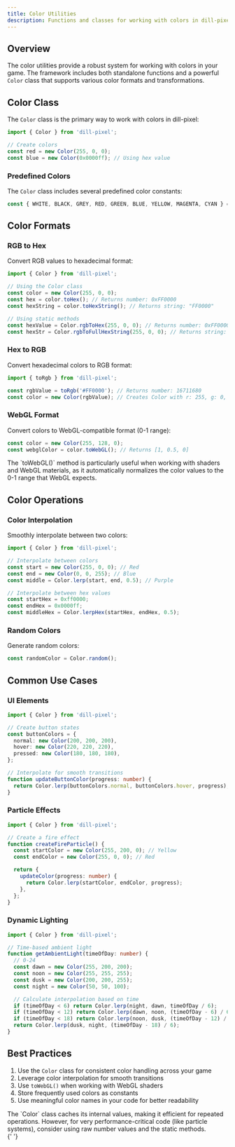 ```yaml
---
title: Color Utilities
description: Functions and classes for working with colors in dill-pixel
---
```



## Overview

The color utilities provide a robust system for working with colors in your game. The framework includes both standalone functions and a powerful `Color` class that supports various color formats and transformations.

## Color Class

The `Color` class is the primary way to work with colors in dill-pixel:

```ts
import { Color } from 'dill-pixel';

// Create colors
const red = new Color(255, 0, 0);
const blue = new Color(0x0000ff); // Using hex value
```

### Predefined Colors

The `Color` class includes several predefined color constants:

```ts
const { WHITE, BLACK, GREY, RED, GREEN, BLUE, YELLOW, MAGENTA, CYAN } = Color;
```

## Color Formats

### RGB to Hex

Convert RGB values to hexadecimal format:

```ts
import { Color } from 'dill-pixel';

// Using the Color class
const color = new Color(255, 0, 0);
const hex = color.toHex(); // Returns number: 0xFF0000
const hexString = color.toHexString(); // Returns string: "FF0000"

// Using static methods
const hexValue = Color.rgbToHex(255, 0, 0); // Returns number: 0xFF0000
const hexStr = Color.rgbToFullHexString(255, 0, 0); // Returns string: "FF0000"
```

### Hex to RGB

Convert hexadecimal colors to RGB format:

```ts
import { toRgb } from 'dill-pixel';

const rgbValue = toRgb('#FF0000'); // Returns number: 16711680
const color = new Color(rgbValue); // Creates Color with r: 255, g: 0, b: 0
```

### WebGL Format

Convert colors to WebGL-compatible format (0-1 range):

```ts
const color = new Color(255, 128, 0);
const webglColor = color.toWebGL(); // Returns [1, 0.5, 0]
```

<Aside title="WebGL" type="tip">
  The `toWebGL()` method is particularly useful when working with shaders and WebGL materials, as it automatically
  normalizes the color values to the 0-1 range that WebGL expects.
</Aside>

## Color Operations

### Color Interpolation

Smoothly interpolate between two colors:

```ts
import { Color } from 'dill-pixel';

// Interpolate between colors
const start = new Color(255, 0, 0); // Red
const end = new Color(0, 0, 255); // Blue
const middle = Color.lerp(start, end, 0.5); // Purple

// Interpolate between hex values
const startHex = 0xff0000;
const endHex = 0x0000ff;
const middleHex = Color.lerpHex(startHex, endHex, 0.5);
```

### Random Colors

Generate random colors:

```ts
const randomColor = Color.random();
```

## Common Use Cases

### UI Elements

```ts
import { Color } from 'dill-pixel';

// Create button states
const buttonColors = {
  normal: new Color(200, 200, 200),
  hover: new Color(220, 220, 220),
  pressed: new Color(180, 180, 180),
};

// Interpolate for smooth transitions
function updateButtonColor(progress: number) {
  return Color.lerp(buttonColors.normal, buttonColors.hover, progress);
}
```

### Particle Effects

```ts
import { Color } from 'dill-pixel';

// Create a fire effect
function createFireParticle() {
  const startColor = new Color(255, 200, 0); // Yellow
  const endColor = new Color(255, 0, 0); // Red

  return {
    updateColor(progress: number) {
      return Color.lerp(startColor, endColor, progress);
    },
  };
}
```

### Dynamic Lighting

```ts
import { Color } from 'dill-pixel';

// Time-based ambient light
function getAmbientLight(timeOfDay: number) {
  // 0-24
  const dawn = new Color(255, 200, 200);
  const noon = new Color(255, 255, 255);
  const dusk = new Color(200, 200, 255);
  const night = new Color(50, 50, 100);

  // Calculate interpolation based on time
  if (timeOfDay < 6) return Color.lerp(night, dawn, timeOfDay / 6);
  if (timeOfDay < 12) return Color.lerp(dawn, noon, (timeOfDay - 6) / 6);
  if (timeOfDay < 18) return Color.lerp(noon, dusk, (timeOfDay - 12) / 6);
  return Color.lerp(dusk, night, (timeOfDay - 18) / 6);
}
```

## Best Practices

1. Use the `Color` class for consistent color handling across your game
2. Leverage color interpolation for smooth transitions
3. Use `toWebGL()` when working with WebGL shaders
4. Store frequently used colors as constants
5. Use meaningful color names in your code for better readability

<Aside title="Performance" type="note">
  The `Color` class caches its internal values, making it efficient for repeated operations. However, for very
  performance-critical code (like particle systems), consider using raw number values and the static methods.
</Aside>{' '}
